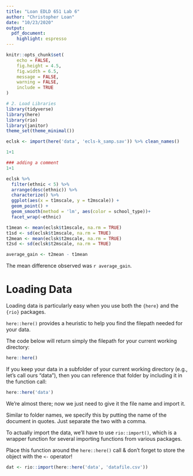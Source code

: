 ```yaml
---
title: "Loan EDLD 651 Lab 6"
author: "Christopher Loan"
date: "10/23/2020"
output: 
  pdf_document:
    highlight: espresso
---
```


```r
knitr::opts_chunk$set(
	echo = FALSE,
	fig.height = 4.5,
	fig.width = 6.5,
	message = FALSE,
	warning = FALSE,
	include = TRUE
)
```

```r
# 2. Load Libraries
library(tidyverse)
library(here)
library(rio)
library(janitor)
theme_set(theme_minimal())
```

```r
eclsk <- import(here('data', 'ecls-k_samp.sav')) %>% clean_names()

1+1
```

```r
### adding a comment
1+1
```

```r
eclsk %>%
  filter(ethnic < 5) %>%
  arrange(desc(ethnic)) %>% 
  characterize() %>% 
  ggplot(aes(x = t1mscale, y = t2mscale)) +
  geom_point() + 
  geom_smooth(method = 'lm', aes(color = school_type))+
  facet_wrap(~ethnic) 

```

```r
t1mean <- mean(eclsk$t1mscale, na.rm = TRUE) 
t1sd <- sd(eclsk$t1mscale, na.rm = TRUE)
t2mean <- mean(eclsk$t2mscale, na.rm = TRUE) 
t2sd <- sd(eclsk$t2mscale, na.rm = TRUE)

average_gain <- t2mean - t1mean

```

The mean difference observed was `r average_gain`.

# Loading Data

Loading data is particularly easy when you use both the `{here}` and the `{rio}` packages. 

`here::here()` provides a heuristic to help you find the filepath needed for your data.

The code below will return simply the filepath for your current working directory:

```r
here::here()
```

If you keep your data in a subfolder of your current working directory (e.g., let's call ours "data"), then you can reference that folder by including it in the function call:

```r
here::here('data')
```

We're almost there; now we just need to give it the file name and import it. 

Similar to folder names, we specify this by putting the name of the document in quotes. Just separate the two with a comma. 

To actually import the data, we'll have to use `rio::import()`, which is a wrapper function for several importing functions from various packages.

Place this function around the `here::here()` call & don't forget to store the object with the `<-` operator!
```r
dat <- rio::import(here::here('data', 'datafile.csv'))
```